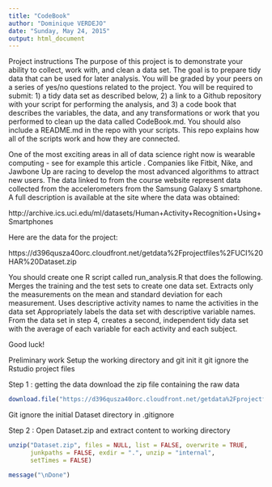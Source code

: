 ```yaml
---
title: "CodeBook"
author: "Dominique VERDEJO"
date: "Sunday, May 24, 2015"
output: html_document
---
```


Project instructions
The purpose of this project is to demonstrate your ability to collect, work with, and clean a data set. The goal is to prepare tidy data that can be used for later analysis. You will be graded by your peers on a series of yes/no questions related to the project. You will be required to submit: 1) a tidy data set as described below, 2) a link to a Github repository with your script for performing the analysis, and 3) a code book that describes the variables, the data, and any transformations or work that you performed to clean up the data called CodeBook.md. You should also include a README.md in the repo with your scripts. This repo explains how all of the scripts work and how they are connected.  

One of the most exciting areas in all of data science right now is wearable computing - see for example this article . Companies like Fitbit, Nike, and Jawbone Up are racing to develop the most advanced algorithms to attract new users. The data linked to from the course website represent data collected from the accelerometers from the Samsung Galaxy S smartphone. A full description is available at the site where the data was obtained: 

http://archive.ics.uci.edu/ml/datasets/Human+Activity+Recognition+Using+Smartphones 

Here are the data for the project: 

https://d396qusza40orc.cloudfront.net/getdata%2Fprojectfiles%2FUCI%20HAR%20Dataset.zip 

 You should create one R script called run_analysis.R that does the following. 
Merges the training and the test sets to create one data set.
Extracts only the measurements on the mean and standard deviation for each measurement. 
Uses descriptive activity names to name the activities in the data set
Appropriately labels the data set with descriptive variable names. 
From the data set in step 4, creates a second, independent tidy data set with the average of each variable for each activity and each subject.

Good luck!

Preliminary work
Setup the working directory and git init it
git ignore the Rstudio project files

Step 1 : getting the data
download the zip file containing the raw data
```r
download.file("https://d396qusza40orc.cloudfront.net/getdata%2Fprojectfiles%2FUCI%20HAR%20Dataset.zip", "Dataset.zip", method = "curl")
```

Git ignore the initial Dataset directory in .gitignore

Step 2 : 
Open Dataset.zip and extract content to working directory

```r
unzip("Dataset.zip", files = NULL, list = FALSE, overwrite = TRUE,
      junkpaths = FALSE, exdir = ".", unzip = "internal",
      setTimes = FALSE)
```

```r
message("\nDone")
```

